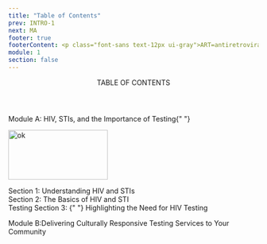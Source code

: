 ```yaml
---
title: "Table of Contents"
prev: INTRO-1
next: MA
footer: true
footerContent: <p class="font-sans text-12px ui-gray">ART=antiretroviral therapy.</p>
module: 1
section: false
---
```


<Header title="ok">
  <span className="text-red">TABLE OF CONTENTS</span>
</Header>
<SingleLayout left>
  <p className="text-2rem font-sans font-medium">
    <span className="text-red ">Module A:</span> HIV, STIs, and the Importance
    of Testing{" "}
  </p>

<DoubleLayout left>
  <Image src="/cvs_pharmacy.png" width="200px" height="100px" alt="ok" />
  <p className="text-left font-sans text-1.5rem">
    <span className="text-red font-medium"> Section 1: </span> Understanding HIV
    and STIs <br />
    <span className="text-red font-medium"> Section 2: </span> The Basics of HIV
    and STI <br />
    <span className="text-red font-medium"> Testing Section 3: </span>{" "}
    Highlighting the Need for HIV Testing
  </p>
</DoubleLayout>

  <p className="text-2rem font-sans font-medium">
    <span className="text-red ">Module B:</span>Delivering Culturally Responsive
    Testing Services to Your Community
  </p>
</SingleLayout>
